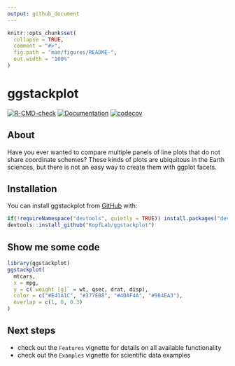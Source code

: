 ```yaml
---
output: github_document
---
```


<!-- README.md is generated from README.Rmd. Please edit that file -->

```r
knitr::opts_chunk$set(
  collapse = TRUE,
  comment = "#>",
  fig.path = "man/figures/README-",
  out.width = "100%"
)
```

# ggstackplot

<!-- badges: start -->
[![R-CMD-check](https://github.com/KopfLab/ggstackplot/actions/workflows/R-CMD-check.yaml/badge.svg)](https://github.com/KopfLab/ggstackplot/actions/workflows/R-CMD-check.yaml)
[![Documentation](https://img.shields.io/badge/docs-online-green.svg)](https://ggstackplot.kopflab.org/)
[![codecov](https://codecov.io/gh/kopflab/ggstackplot/branch/main/graph/badge.svg?token=SN0YDIJ6Y6)](https://app.codecov.io/gh/kopflab/ggstackplot)
<!-- badges: end -->

## About

Have you ever wanted to compare multiple panels of line plots that do not share coordinate schemes? These kinds of plots are ubiquitous in the Earth sciences, but there is not an easy way to create them with ggplot facets.

## Installation

You can install ggstackplot from [GitHub](https://github.com/) with:

```r
if(!requireNamespace("devtools", quietly = TRUE)) install.packages("devtools")
devtools::install_github("KopfLab/ggstackplot")
```

## Show me some code

```r
library(ggstackplot)
ggstackplot(
  mtcars,
  x = mpg,
  y = c(`weight [g]` = wt, qsec, drat, disp),
  color = c("#E41A1C", "#377EB8", "#4DAF4A", "#984EA3"),
  overlap = c(1, 0, 0.3)
)
```

## Next steps

- check out the `Features` vignette for details on all available functionality
- check out the `Examples` vignette for scientific data examples
